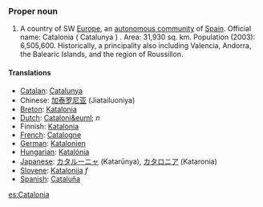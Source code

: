 ===Proper noun===
#A country of SW [[Europe]], an [[autonomous community]] of [[Spain]]. Official name: Catalonia ( Catalunya ) . Area: 31,930 sq. km. Population (2003): 6,505,600. Historically, a principality also including Valencia, Andorra, the Balearic Islands, and the region of Roussillon.

====Translations====

*[[Catalan]]: [[Catalunya]]
*Chinese: [[加泰罗尼亚]] (Jiatailuoniya)
*[[Breton]]: [[Katalonia]]
*[[Dutch]]: [[Cataloni&euml;]] ''n''
*Finnish: [[Katalonia]]
*[[French]]: [[Catalogne]]
*[[German]]: [[Katalonien]]
*[[Hungarian]]: [[Katalónia]]
*[[Japanese]]: [[カタルーニャ]] (Katarūnya), [[カタロニア]] (Kataronia)
*[[Slovene]]: [[Katalonija]] ''f''
*[[Spanish]]: [[Cataluña]]

[[es:Catalonia]]